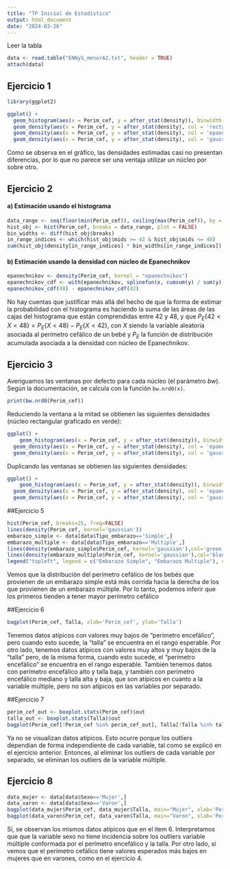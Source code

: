 ```yaml
---
title: "TP Inicial de Estadística"
output: html_document
date: "2024-03-26"
---
```


Leer la tabla

```r
data <- read.table("ENNyS_menorA2.txt", header = TRUE)
attach(data)
```

## Ejercicio 1

```r
library(ggplot2)

ggplot() +
  geom_histogram(aes(x = Perim_cef, y = after_stat(density)), binwidth = 1) +
  geom_density(aes(x = Perim_cef, y = after_stat(density), col = 'rectangular'), kernel = "rectangular") +
  geom_density(aes(x = Perim_cef, y = after_stat(density), col = 'epanechnikov'), kernel = "epanechnikov") +
  geom_density(aes(x = Perim_cef, y = after_stat(density), col = 'gaussian'), kernel = "gaussian")
```

Como se observa en el gráfico, las densidades estimadas casi no presentan diferencias, por lo que no parece ser una ventaja utilizar un núcleo por sobre otro.

## Ejercicio 2

#### a) Estimación usando el histograma

```r
data_range <- seq(floor(min(Perim_cef)), ceiling(max(Perim_cef)), by = 1)
hist_obj <- hist(Perim_cef, breaks = data_range, plot = FALSE)
bin_widths <- diff(hist_obj$breaks)
in_range_indices <- which(hist_obj$mids >= 42 & hist_obj$mids <= 48)
sum(hist_obj$density[in_range_indices] * bin_widths[in_range_indices])
```

#### b) Estimación usando la densidad con núcleo de Epanechnikov

```r
epanechnikov <- density(Perim_cef, kernel = "epanechnikov")
epanechnikov_cdf <- with(epanechnikov, splinefun(x, cumsum(y) / sum(y), method="monoH.FC"))
epanechnikov_cdf(48) - epanechnikov_cdf(42)
```

No hay cuentas que justificar más allá del hecho de que la forma de estimar la probabilidad con el histograma es haciendo la suma de las áreas de las cajas del histograma que están comprendidas entre 42 y 48, y que $P_E\{42 < X < 48\} = P_E\{X < 48\} - P_E\{X < 42\}$, con $X$ siendo la variable aleatoria asociada al perímetro cefálico de un bebé y $P_E$ la función de distribución acumulada asociada a la densidad con núcleo de Epanechnikov.

## Ejercicio 3

Averiguamos las ventanas por defecto para cada núcleo (el parámetro $bw$). Según la documentación, se calcula con la función $\texttt{bw.nrd0(x)}$.

```r
print(bw.nrd0(Perim_cef))
```

Reduciendo la ventana a la mitad se obtienen las siguientes densidades (núcleo rectangular graficado en verde):

```r
ggplot() +
    geom_histogram(aes(x = Perim_cef, y = after_stat(density)), binwidth = 1) + geom_density(aes(x = Perim_cef, y = after_stat(density)), col = "green", kernel = "rectangular", adjust = 0.5) + 
  geom_density(aes(x = Perim_cef, y = after_stat(density), col = 'epanechnikov'), kernel = "epanechnikov", adjust = 0.5) +
  geom_density(aes(x = Perim_cef, y = after_stat(density), col = 'gaussian'), kernel = "gaussian", adjust = 0.5)
```

Duplicando las ventanas se obtienen las siguientes densidades:

```r
ggplot() +
    geom_histogram(aes(x = Perim_cef, y = after_stat(density)), binwidth = 1) + geom_density(aes(x = Perim_cef, y = after_stat(density)), col = 'green', kernel = "rectangular", adjust = 2) + 
  geom_density(aes(x = Perim_cef, y = after_stat(density), col = 'epanechnikov'), kernel = "epanechnikov", adjust = 2) +
  geom_density(aes(x = Perim_cef, y = after_stat(density), col = 'gaussian'), kernel = "gaussian", adjust = 2)
```

##Ejercicio 5
```r
hist(Perim_cef, breaks=25, freq=FALSE)
lines(density(Perim_cef, kernel='gaussian'))
embarazo_simple <- data[data$Tipo_embarazo=='Simple',]
embarazo_multiple <- data[data$Tipo_embarazo=='Multiple',]
lines(density(embarazo_simple$Perim_cef, kernel='gaussian'),col='green')
lines(density(embarazo_multiple$Perim_cef, kernel='gaussian'),col='blue')
legend("topleft", legend = c("Embarazo Simple", "Embarazo Multiple"), col = c("green", "blue"), lty = 1, lwd = 2)
```

Vemos que la distribución del perímetro cefálico de los bebés que provienen de un embarazo simple está más corrida hacia la derecha de los que provienen de un embarazo múltiple. Por lo tanto, podemos inferir que los primeros tienden a tener mayor perímetro cefálico 

##Ejercicio 6
```r
bagplot(Perim_cef, Talla, xlab='Perim_cef', ylab='Talla')
```
Tenemos datos atípicos con valores muy bajos de "perímetro encefálico", pero cuando esto sucede, la "talla" se encuentra en el rango esperable. Por otro lado, tenemos datos atípicos con valores muy altos y muy bajos de la "talla" pero, de la misma forma, cuando esto sucede, el "perímetro encefálico" se encuentra en el rango esperable. También tenemos datos con perímetro encefálico alto y talla baja, y también con perímetro encefálico mediano y talla alta y baja, que son atípicos en cuanto a la variable múltiple, pero no son atípicos en las variables por separado.

##Ejercicio 7
```r
perim_cef_out <- boxplot.stats(Perim_cef)$out
talla_out <- boxplot.stats(Talla)$out
bagplot(Perim_cef[!Perim_cef %in% perim_cef_out], Talla[!Talla %in% talla_out], xlab='Perim_cef', ylab='Talla')
```
Ya no se visualizan datos atípicos. Esto ocurre porque los outliers dependían de forma independiente de cada variable, tal como se explicó en el ejercicio anterior. Entonces, al eliminar los outliers de cada variable por separado, se eliminan los outliers de la variable múltiple.

## Ejercicio 8
```r
data_mujer <- data[data$Sexo=='Mujer',]
data_varon <- data[data$Sexo=='Varon',]
bagplot(data_mujer$Perim_cef, data_mujer$Talla, main="Mujer", xlab='Perim_cef', ylab='Talla')
bagplot(data_varon$Perim_cef, data_varon$Talla, main="Varon", xlab='Perim_cef', ylab='Talla')
```
Sí, se observan los mismos datos atípicos que en el item 6. Interpretamos que que la variable sexo no tiene incidencia sobre los outliers variable múltiple conformada por el perímetro encefálico y la talla. Por otro lado, sí vemos que el perímetro cefálico tiene valores esperados más bajos en mujeres que en varones, como en el ejercicio 4. 
